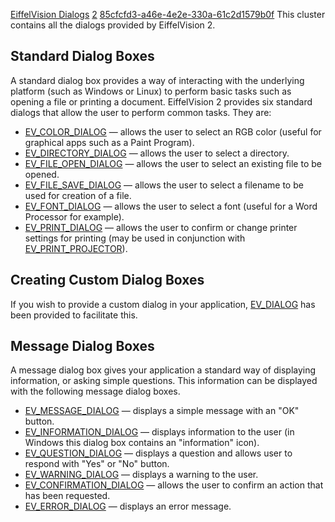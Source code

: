 [[Property:title|EiffelVision Dialogs]]
[[Property:weight|2]]
[[Property:uuid|85cfcfd3-a46e-4e2e-330a-61c2d1579b0f]]
This cluster contains all the dialogs provided by EiffelVision 2. 

==Standard Dialog Boxes==

A standard dialog box provides a way of interacting with the underlying platform (such as Windows or Linux) to perform basic tasks such as opening a file or printing a document. EiffelVision 2 provides six standard dialogs that allow the user to perform common tasks.  They are:
*  [[ref:libraries/vision2/reference/ev_color_dialog_chart|EV_COLOR_DIALOG]]  — allows the user to select an RGB color (useful for graphical apps such as a Paint Program). 
*  [[ref:libraries/vision2/reference/ev_directory_dialog_chart|EV_DIRECTORY_DIALOG]]  — allows the user to select a directory. 
*  [[ref:libraries/vision2/reference/ev_file_open_dialog_chart|EV_FILE_OPEN_DIALOG]]  — allows the user to select an existing file to be opened. 
*  [[ref:libraries/vision2/reference/ev_file_save_dialog_chart|EV_FILE_SAVE_DIALOG]]  — allows the user to select a filename to be used for creation of a file. 
*  [[ref:libraries/vision2/reference/ev_font_dialog_chart|EV_FONT_DIALOG]]  — allows the user to select a font (useful for a Word Processor for example). 
*  [[ref:libraries/vision2/reference/ev_print_dialog_chart|EV_PRINT_DIALOG]]  — allows the user to confirm or change printer settings for printing (may be used in conjunction with [[ref:libraries/vision2/reference/ev_print_projector_chart|EV_PRINT_PROJECTOR]]). 


==Creating Custom Dialog Boxes==

If you wish to provide a custom dialog in your application, [[ref:libraries/vision2/reference/ev_dialog_chart| EV_DIALOG]]  has been provided to facilitate this. 


==Message Dialog Boxes==

A message dialog box gives your application a standard way of displaying information, or asking simple questions.  This information can be displayed with the following message dialog boxes. 
*  [[ref:libraries/vision2/reference/ev_message_dialog_chart|EV_MESSAGE_DIALOG]]  — displays a simple message with an "OK" button. 
*  [[ref:libraries/vision2/reference/ev_information_dialog_chart|EV_INFORMATION_DIALOG]]  — displays information to the user (in Windows this dialog box contains an "information" icon). 
*  [[ref:libraries/vision2/reference/ev_question_dialog_chart|EV_QUESTION_DIALOG]]  — displays a question and allows user to respond with "Yes" or "No" button.
*  [[ref:libraries/vision2/reference/ev_warning_dialog_chart|EV_WARNING_DIALOG]]  — displays a warning to the user. 
*  [[ref:libraries/vision2/reference/ev_confirmation_dialog_chart|EV_CONFIRMATION_DIALOG]]  — allows the user to confirm an action that has been requested. 
*  [[ref:libraries/vision2/reference/ev_error_dialog_chart|EV_ERROR_DIALOG]]  — displays an error message.


